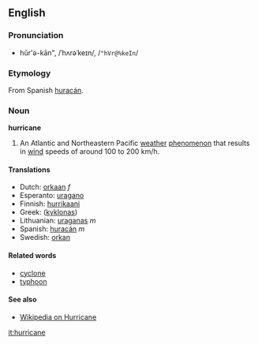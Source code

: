 ==English==

===Pronunciation===
*hŭr'ə-kān", /ˈhʌrəˈkeɪn/, /<tt>"hVr@%keIn</tt>/

===Etymology===
From Spanish [[huracán]].

===Noun===
'''hurricane'''

#An Atlantic and Northeastern Pacific [[weather]] [[phenomenon]] that results in [[wind]] speeds of around 100 to 200 km/h.

====Translations====
*Dutch: [[orkaan]] ''f''
*Esperanto: [[uragano]]
*Finnish: [[hurrikaani]]
*Greek: ([[kyklonas]])
*Lithuanian: [[uraganas]] ''m''
*Spanish: [[huracán]] ''m''
*Swedish: [[orkan]]

====Related words====
*[[cyclone]]
*[[typhoon]]

====See also====
*[[wikipedia:en:Hurricane|Wikipedia on Hurricane]]

[[it:hurricane]]